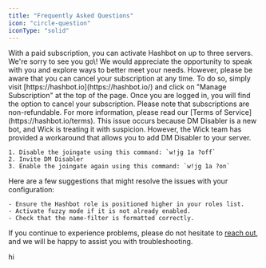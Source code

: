 ```yaml
---
title: "Frequently Asked Questions"
icon: "circle-question"
iconType: "solid"
---
```


<AccordionGroup>
  <Accordion title="I have a paid subscription. How many servers can I use Hashbot on? ​">
    With a paid subscription, you can activate Hashbot on up to three servers.
  </Accordion>
  <Accordion title="How do I cancel my Hashbot subscription?">
    We're sorry to see you go\! We would appreciate the opportunity to speak with you and explore ways to better meet your needs. However, please be aware that you can cancel your subscription at any time. To do so, simply visit [https://hashbot.io](https://hashbot.io/) and click on "Manage Subscription" at the top of the page. Once you are logged in, you will find the option to cancel your subscription. Please note that subscriptions are non-refundable. For more information, please read our [Terms of Service](https://hashbot.io/terms).
  </Accordion>
  <Accordion title="Wick bot is banning DM Disabler as soon as I try to add it to my server. How can I fix this?">
    This issue occurs because DM Disabler is a new bot, and Wick is treating it with suspicion. However, the Wick team has provided a workaround that allows you to add DM Disabler to your server.

    1. Disable the joingate using this command: `w!jg 1a ?off`
    2. Invite DM Disabler
    3. Enable the joingate again using this command: `w!jg 1a ?on`
  </Accordion>
  <Accordion title="I've added some keywords to my blocked list, but Hashbot is not banning bad actors!">
    Here are a few suggestions that might resolve the issues with your configuration:

    - Ensure the Hashbot role is positioned higher in your roles list.
    - Activate fuzzy mode if it is not already enabled.
    - Check that the name-filter is formatted correctly.
  </Accordion>
</AccordionGroup>

If you continue to experience problems, please do not hesitate to [reach out](https://discord.gg/hashbot), and we will be happy to assist you with troubleshooting.

<Card title="New Card" icon="sparkles">
  hi 
</Card>